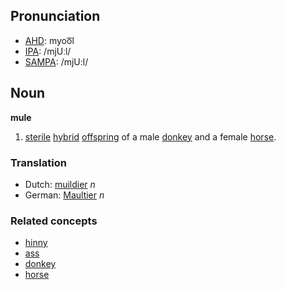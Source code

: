 ==Pronunciation==
*[[w:AHD|AHD]]: myoo͞l
*[[w:IPA|IPA]]: /mjUːl/
*[[w:SAMPA|SAMPA]]: /mjU:l/

==Noun==
'''mule'''

# [[sterile]] [[hybrid]] [[offspring]] of a male [[donkey]] and a female [[horse]].

===Translation===
*Dutch: [[muildier]] ''n''
*German: [[Maultier]] ''n''

===Related concepts===
*[[hinny]]
*[[ass]]
*[[donkey]]
*[[horse]]